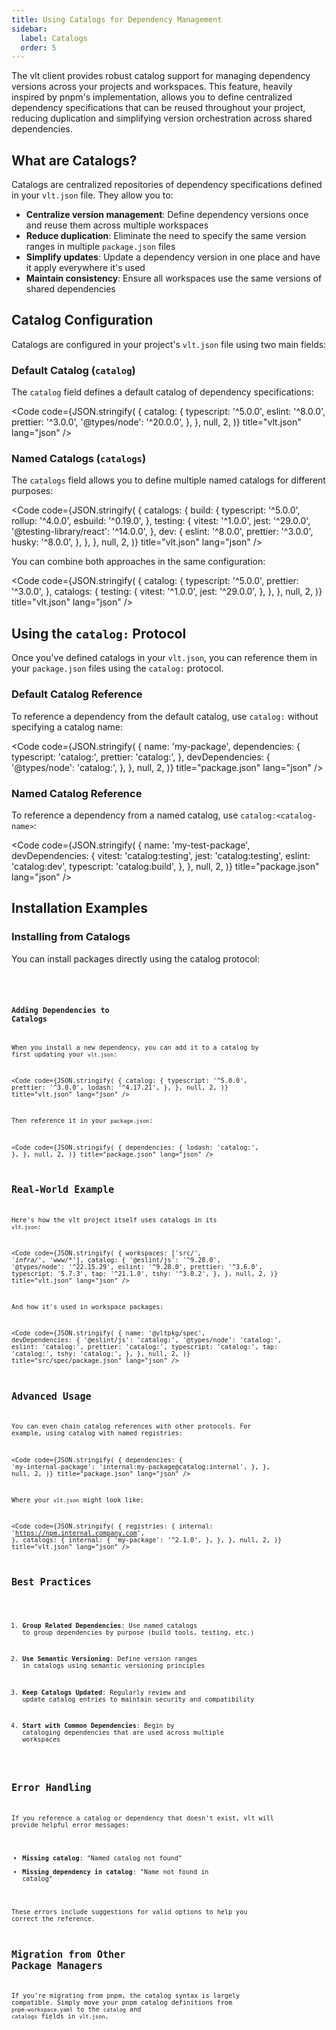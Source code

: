 ```yaml
---
title: Using Catalogs for Dependency Management
sidebar:
  label: Catalogs
  order: 5
---
```



The vlt client provides robust catalog support for managing
dependency versions across your projects and workspaces. This feature,
heavily inspired by pnpm's implementation, allows you to define
centralized dependency specifications that can be reused throughout
your project, reducing duplication and simplifying version
orchestration across shared dependencies.

## What are Catalogs?

Catalogs are centralized repositories of dependency specifications
defined in your `vlt.json` file. They allow you to:

- **Centralize version management**: Define dependency versions once
  and reuse them across multiple workspaces
- **Reduce duplication**: Eliminate the need to specify the same
  version ranges in multiple `package.json` files
- **Simplify updates**: Update a dependency version in one place and
  have it apply everywhere it's used
- **Maintain consistency**: Ensure all workspaces use the same
  versions of shared dependencies

## Catalog Configuration

Catalogs are configured in your project's `vlt.json` file using two
main fields:

### Default Catalog (`catalog`)

The `catalog` field defines a default catalog of dependency
specifications:

<Code
  code={JSON.stringify(
    {
      catalog: {
        typescript: '^5.0.0',
        eslint: '^8.0.0',
        prettier: '^3.0.0',
        '@types/node': '^20.0.0',
      },
    },
    null,
    2,
  )}
  title="vlt.json"
  lang="json"
/>

### Named Catalogs (`catalogs`)

The `catalogs` field allows you to define multiple named catalogs for
different purposes:

<Code
  code={JSON.stringify(
    {
      catalogs: {
        build: {
          typescript: '^5.0.0',
          rollup: '^4.0.0',
          esbuild: '^0.19.0',
        },
        testing: {
          vitest: '^1.0.0',
          jest: '^29.0.0',
          '@testing-library/react': '^14.0.0',
        },
        dev: {
          eslint: '^8.0.0',
          prettier: '^3.0.0',
          husky: '^8.0.0',
        },
      },
    },
    null,
    2,
  )}
  title="vlt.json"
  lang="json"
/>

You can combine both approaches in the same configuration:

<Code
  code={JSON.stringify(
    {
      catalog: {
        typescript: '^5.0.0',
        prettier: '^3.0.0',
      },
      catalogs: {
        testing: {
          vitest: '^1.0.0',
          jest: '^29.0.0',
        },
      },
    },
    null,
    2,
  )}
  title="vlt.json"
  lang="json"
/>

## Using the `catalog:` Protocol

Once you've defined catalogs in your `vlt.json`, you can reference
them in your `package.json` files using the `catalog:` protocol.

### Default Catalog Reference

To reference a dependency from the default catalog, use `catalog:`
without specifying a catalog name:

<Code
  code={JSON.stringify(
    {
      name: 'my-package',
      dependencies: {
        typescript: 'catalog:',
        prettier: 'catalog:',
      },
      devDependencies: {
        '@types/node': 'catalog:',
      },
    },
    null,
    2,
  )}
  title="package.json"
  lang="json"
/>

### Named Catalog Reference

To reference a dependency from a named catalog, use
`catalog:<catalog-name>`:

<Code
  code={JSON.stringify(
    {
      name: 'my-test-package',
      devDependencies: {
        vitest: 'catalog:testing',
        jest: 'catalog:testing',
        eslint: 'catalog:dev',
        typescript: 'catalog:build',
      },
    },
    null,
    2,
  )}
  title="package.json"
  lang="json"
/>

## Installation Examples

### Installing from Catalogs

You can install packages directly using the catalog protocol:

<Code
  code="$ vlt install typescript@catalog:"
  title="Terminal"
  lang="bash"
/>

<Code
  code="$ vlt install vitest@catalog:testing"
  title="Terminal"
  lang="bash"
/>

### Adding Dependencies to Catalogs

When you install a new dependency, you can add it to a catalog by
first updating your `vlt.json`:

<Code
  code={JSON.stringify(
    {
      catalog: {
        typescript: '^5.0.0',
        prettier: '^3.0.0',
        lodash: '^4.17.21',
      },
    },
    null,
    2,
  )}
  title="vlt.json"
  lang="json"
/>

Then reference it in your `package.json`:

<Code
  code={JSON.stringify(
    {
      dependencies: {
        lodash: 'catalog:',
      },
    },
    null,
    2,
  )}
  title="package.json"
  lang="json"
/>

## Real-World Example

Here's how the vlt project itself uses catalogs in its `vlt.json`:

<Code
  code={JSON.stringify(
    {
      workspaces: ['src/*', 'infra/*', 'www/*'],
      catalog: {
        '@eslint/js': '^9.28.0',
        '@types/node': '^22.15.29',
        eslint: '^9.28.0',
        prettier: '^3.6.0',
        typescript: '5.7.3',
        tap: '^21.1.0',
        tshy: '^3.0.2',
      },
    },
    null,
    2,
  )}
  title="vlt.json"
  lang="json"
/>

And how it's used in workspace packages:

<Code
  code={JSON.stringify(
    {
      name: '@vltpkg/spec',
      devDependencies: {
        '@eslint/js': 'catalog:',
        '@types/node': 'catalog:',
        eslint: 'catalog:',
        prettier: 'catalog:',
        typescript: 'catalog:',
        tap: 'catalog:',
        tshy: 'catalog:',
      },
    },
    null,
    2,
  )}
  title="src/spec/package.json"
  lang="json"
/>

## Advanced Usage


You can even chain catalog references with other protocols. For
example, using catalog with named registries:

<Code
  code={JSON.stringify(
    {
      dependencies: {
        'my-internal-package': 'internal:my-package@catalog:internal',
      },
    },
    null,
    2,
  )}
  title="package.json"
  lang="json"
/>

Where your `vlt.json` might look like:

<Code
  code={JSON.stringify(
    {
      registries: {
        internal: 'https://npm.internal.company.com',
      },
      catalogs: {
        internal: {
          'my-package': '^2.1.0',
        },
      },
    },
    null,
    2,
  )}
  title="vlt.json"
  lang="json"
/>

## Best Practices

1. **Group Related Dependencies**: Use named catalogs to group
   dependencies by purpose (build tools, testing, etc.)

2. **Use Semantic Versioning**: Define version ranges in catalogs
   using semantic versioning principles

3. **Keep Catalogs Updated**: Regularly review and update catalog
   entries to maintain security and compatibility

4. **Start with Common Dependencies**: Begin by cataloging
   dependencies that are used across multiple workspaces

## Error Handling

If you reference a catalog or dependency that doesn't exist, vlt will
provide helpful error messages:

- **Missing catalog**: "Named catalog not found"
- **Missing dependency in catalog**: "Name not found in catalog"

These errors include suggestions for valid options to help you correct
the reference.

## Migration from Other Package Managers

If you're migrating from pnpm, the catalog syntax is largely
compatible. Simply move your pnpm catalog definitions from
`pnpm-workspace.yaml` to the `catalog` and `catalogs` fields in
`vlt.json`.
